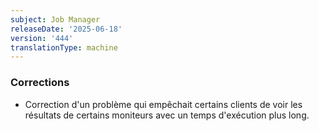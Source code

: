 ```yaml
---
subject: Job Manager
releaseDate: '2025-06-18'
version: '444'
translationType: machine
---
```


### Corrections

* Correction d&apos;un problème qui empêchait certains clients de voir les résultats de certains moniteurs avec un temps d&apos;exécution plus long.